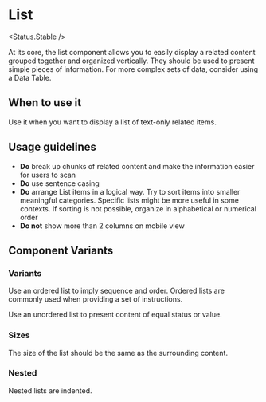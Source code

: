 
# List

<Status.Stable />

At its core, the list component allows you to easily display a related content grouped together and organized vertically. They should be used to present simple pieces of information. For more complex sets of data, consider using a Data Table.

<Story id="components-list--base" />
<Props of={List} />

## When to use it

Use it when you want to display a list of text-only related items.

## Usage guidelines

- **Do** break up chunks of related content and make the information easier for users to scan
- **Do** use sentence casing
- **Do** arrange List items in a logical way. Try to sort items into smaller meaningful categories.
  Specific lists might be more useful in some contexts. If sorting is not possible, organize in alphabetical
  or numerical order
- **Do not** show more than 2 columns on mobile view

## Component Variants

### Variants

Use an ordered list to imply sequence and order. Ordered lists are commonly used when providing a set of instructions.

Use an unordered list to present content of equal status or value.

<Story id="components-list--variants" />

### Sizes

The size of the list should be the same as the surrounding content.

<Story id="components-list--sizes" />

### Nested

Nested lists are indented.

<Story id="components-list--nested" />
